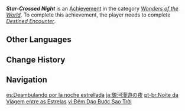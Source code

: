 {{Achievement Infobox
|id           = 84092
|order id     = 5071
|category     = Wonders of the World
|description  = Recall memories related to your kin.
|requirements = Complete "[[Destined Encounter]]."
|primogems    = 5
|type         = Quest
|hidden       = 1
|quest        = Caribert
}}
'''''Star-Crossed Night''''' is an [[Achievement]] in the category ''[[Wonders of the World]]''. To complete this achievement, the player needs to complete ''[[Destined Encounter]]''.

==Other Languages==
{{Other Languages
|en      = Star-Crossed Night
|zhs     = 漫游星河之夜
|zhs_rm  = Mànyóu Xīnghé zhī Yè
|zht     = 漫遊星河之夜
|zht_rm  = Mànyóu Xīnghé zhī Yè
|zh_tl   = 
|ja      = 銀河漫遊の夜
|ja_rm   = Ginga Man'yuu no Yoru
|ja_tl   = Night of the Galactic Tour
|ko      = 은하를 누비던 밤
|ko_tl   = Night That Crisscrossed the Galaxy
|es      = Deambulando por la noche estrellada
|es_tl   = Wandering Through the Starry Night
|fr      = Une nuit à travers les étoiles
|fr_tl   = A Night Through the Stars
|ru      = Ночь блуждающих звёзд
|ru_tl   = Night of Wandering Stars
|th      = ค่ำคืนการท่องทะเลดาว
|th_rm   = 
|th_tl   = 
|vi      = Đêm Dạo Bước Sao Trời
|vi_tl   = 
|de      = Nacht des Streifzugs durch die Milchstraßen
|de_tl   = Night of Foray Through the Milky Ways
|id      = Malam Penuh Bintang
|id_tl   = Starry Night
|pt      = Noite da Viagem entre as Estrelas
|pt_tl   = 
|tr      = Yıldızlı Gece
|tr_tl   = Starry Night
|it      = Una notte tra le stelle
|it_tl   = A Night Among the Stars
}}

==Change History==
{{Change History|3.5}}
<!--
==References==
{{Reflist}}
-->
==Navigation==
{{Achievement Navbox}}

[[es:Deambulando por la noche estrellada]]
[[ja:銀河漫遊の夜]]
[[pt-br:Noite da Viagem entre as Estrelas]]
[[vi:Đêm Dạo Bước Sao Trời]]